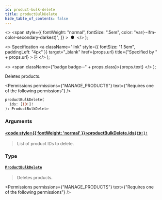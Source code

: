 ```yaml
---
id: product-bulk-delete
title: productBulkDelete
hide_table_of_contents: false
---
```


  <>
    <span
      style={{
        fontWeight: "normal",
        fontSize: ".5em",
        color: "var(--ifm-color-secondary-darkest)",
      }}
    >
      &nbsp;●&nbsp;
    </span>
  </>
);

  <>
    Specification
    <a
      className="link"
      style={{ fontSize: "1.5em", paddingLeft: "4px" }}
      target="\_blank"
      href={props.url}
      title={"Specified by " + props.url}
    >
      ⎘
    </a>
  </>
);

  <>
    <span className={"badge badge--" + props.class}>{props.text}</span>
  </>
);

Deletes products.

<Permissions
  permissions={"MANAGE_PRODUCTS"}
  text={"Requires one of the following permissions"}
/>

```graphql
productBulkDelete(
  ids: [ID!]!
): ProductBulkDelete
```

### Arguments

#### [<code style={{ fontWeight: 'normal' }}>productBulkDelete.<b>ids</b></code>](#)<Bullet />[`[ID!]!`](../../../api-reference/miscellaneous/scalars/id) <Badge class="secondary" text="non-null"/> <Badge class="secondary" text="scalar"/> <Badge class="secondary" text="miscellaneous"/>

> List of product IDs to delete.

### Type

#### [`ProductBulkDelete`](../../../api-reference/products/objects/product-bulk-delete) <Badge class="secondary" text="object"/> <Badge class="secondary" text="products"/>

> Deletes products.

<Permissions
  permissions={"MANAGE_PRODUCTS"}
  text={"Requires one of the following permissions"}
/>

>

